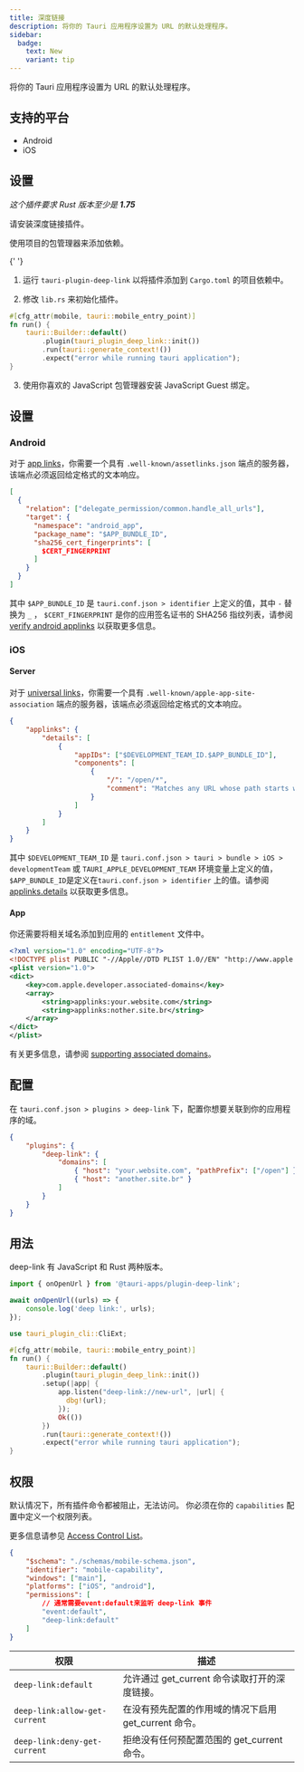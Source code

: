 ```yaml
---
title: 深度链接
description: 将你的 Tauri 应用程序设置为 URL 的默认处理程序。
sidebar:
  badge:
    text: New
    variant: tip
---
```



<PluginLinks plugin="deep-link" />

将你的 Tauri 应用程序设置为 URL 的默认处理程序。

## 支持的平台

- Android
- iOS

## 设置

_这个插件要求 Rust 版本至少是 **1.75**_

请安装深度链接插件。

<Tabs>
  <TabItem label="自动">

使用项目的包管理器来添加依赖。

{' '}

<CommandTabs
	npm="npm run tauri add deep-link"
	yarn="yarn run tauri add deep-link"
	pnpm="pnpm tauri add deep-link"
	cargo="cargo tauri add deep-link"
/>

  </TabItem>
  <TabItem label="手动">

1. 运行 `tauri-plugin-deep-link` 以将插件添加到 `Cargo.toml` 的项目依赖中。

2. 修改 `lib.rs` 来初始化插件。

```rust title="lib.rs" ins={4}
#[cfg_attr(mobile, tauri::mobile_entry_point)]
fn run() {
    tauri::Builder::default()
        .plugin(tauri_plugin_deep_link::init())
        .run(tauri::generate_context!())
        .expect("error while running tauri application");
}
```

3. 使用你喜欢的 JavaScript 包管理器安装 JavaScript Guest 绑定。

  <CommandTabs
      npm="npm install @tauri-apps/plugin-deep-link"
      yarn="yarn add @tauri-apps/plugin-deep-link"
      pnpm="pnpm add @tauri-apps/plugin-deep-link"
  />
  </TabItem>
</Tabs>

## 设置

### Android

对于 [app links](https://developer.android.com/training/app-links#android-app-links)，你需要一个具有 `.well-known/assetlinks.json` 端点的服务器，该端点必须返回给定格式的文本响应。

```json title=".well-known/assetlinks.json"
[
  {
    "relation": ["delegate_permission/common.handle_all_urls"],
    "target": {
      "namespace": "android_app",
      "package_name": "$APP_BUNDLE_ID",
      "sha256_cert_fingerprints": [
        $CERT_FINGERPRINT
      ]
    }
  }
]
```

其中 `$APP_BUNDLE_ID` 是 `tauri.conf.json > identifier` 上定义的值，其中 `-` 替换为 `_` ， `$CERT_FINGERPRINT` 是你的应用签名证书的 SHA256 指纹列表，请参阅 [verify android applinks](https://developer.android.com/training/app-links/verify-android-applinks#web-assoc) 以获取更多信息。

### iOS

#### Server

对于 [universal links](https://developer.apple.com/documentation/xcode/allowing-apps-and-websites-to-link-to-your-content?language=obj)，你需要一个具有 `.well-known/apple-app-site-association` 端点的服务器，该端点必须返回给定格式的文本响应。

```json title=".well-known/apple-app-site-association"
{
	"applinks": {
		"details": [
			{
				"appIDs": ["$DEVELOPMENT_TEAM_ID.$APP_BUNDLE_ID"],
				"components": [
					{
						"/": "/open/*",
						"comment": "Matches any URL whose path starts with /open/"
					}
				]
			}
		]
	}
}
```

其中 `$DEVELOPMENT_TEAM_ID` 是 `tauri.conf.json > tauri > bundle > iOS > developmentTeam` 或 `TAURI_APPLE_DEVELOPMENT_TEAM` 环境变量上定义的值，`$APP_BUNDLE_ID`是定义在`tauri.conf.json > identifier` 上的值。请参阅 [applinks.details](https://developer.apple.com/documentation/bundleresources/applinks/details) 以获取更多信息。

#### App

你还需要将相关域名添加到应用的 `entitlement` 文件中。

```xml title="src-tauri/gen/apple/[App Name]_iOS/[App Name]_iOS.entitlements" ins={5-9}
<?xml version="1.0" encoding="UTF-8"?>
<!DOCTYPE plist PUBLIC "-//Apple//DTD PLIST 1.0//EN" "http://www.apple.com/DTDs/PropertyList-1.0.dtd">
<plist version="1.0">
<dict>
	<key>com.apple.developer.associated-domains</key>
	<array>
		<string>applinks:your.website.com</string>
		<string>applinks:nother.site.br</string>
	</array>
</dict>
</plist>
```

有关更多信息，请参阅 [supporting associated domains](https://developer.apple.com/documentation/xcode/supporting-associated-domains?language=objc)。

## 配置

在 `tauri.conf.json > plugins > deep-link` 下，配置你想要关联到你的应用程序的域。

```json title="tauri.conf.json"
{
	"plugins": {
		"deep-link": {
			"domains": [
				{ "host": "your.website.com", "pathPrefix": ["/open"] },
				{ "host": "another.site.br" }
			]
		}
	}
}
```

## 用法

deep-link 有 JavaScript 和 Rust 两种版本。

<Tabs>
  <TabItem label="JavaScript">

```js
import { onOpenUrl } from '@tauri-apps/plugin-deep-link';

await onOpenUrl((urls) => {
	console.log('deep link:', urls);
});
```

  </TabItem>
  <TabItem label="Rust">

```rust title="src-tauri/src/lib.rs"
use tauri_plugin_cli::CliExt;

#[cfg_attr(mobile, tauri::mobile_entry_point)]
fn run() {
    tauri::Builder::default()
        .plugin(tauri_plugin_deep_link::init())
        .setup(|app| {
            app.listen("deep-link://new-url", |url| {
              dbg!(url);
            });
            Ok(())
        })
        .run(tauri::generate_context!())
        .expect("error while running tauri application");
}
```

  </TabItem>
</Tabs>

## 权限

默认情况下，所有插件命令都被阻止，无法访问。
你必须在你的 `capabilities` 配置中定义一个权限列表。

更多信息请参见 [Access Control List](/references/v2/acl)。

```json title="src-tauri/capabilities/main.json" ins={9}
{
	"$schema": "./schemas/mobile-schema.json",
	"identifier": "mobile-capability",
	"windows": ["main"],
	"platforms": ["iOS", "android"],
	"permissions": [
		// 通常需要event:default来监听 deep-link 事件
		"event:default",
		"deep-link:default"
	]
}
```

| 权限                          | 描述                                                  |
| ----------------------------- | ----------------------------------------------------- |
| `deep-link:default`           | 允许通过 get_current 命令读取打开的深度链接。         |
| `deep-link:allow-get-current` | 在没有预先配置的作用域的情况下启用 get_current 命令。 |
| `deep-link:deny-get-current`  | 拒绝没有任何预配置范围的 get_current 命令。           |
